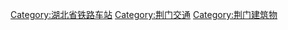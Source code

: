 [[Category:湖北省铁路车站|Category:湖北省铁路车站]]
[[Category:荆门交通|Category:荆门交通]]
[[Category:荆门建筑物|Category:荆门建筑物]]